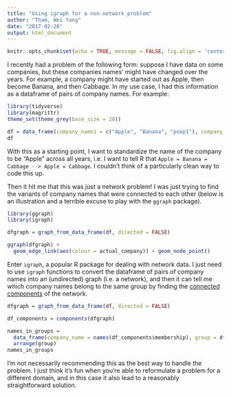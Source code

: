 ```yaml
---
title: "Using igraph for a non-network problem"
author: "Tham, Wei Yang"
date: "2017-02-20"
output: html_document
---
```


```r
knitr::opts_chunk$set(echo = TRUE, message = FALSE, fig.align = 'center')
```

I recently had a problem of the following form: suppose I have data on some companies, but these companies names' might have changed over the years. For example, a company might have started out as Apple, then become Banana, and then Cabbage. In my use case, I had this information as a dataframe of pairs of company names. For example:

```r
library(tidyverse)
library(magrittr)
theme_set(theme_grey(base_size = 20))

df = data_frame(company_name1 = c("Apple", "Banana", "poop1"), company_name2 = c("Banana", "Cabbage", "poop2"), actual_company = c("Apple", "Apple", "poop inc."))
df
```

With this as a starting point, I want to standardize the name of the company to be "Apple" across all years, i.e. I want to tell R that `Apple = Banana = Cabbage --> Apple = Cabbage`. I couldn't think of a particularly clean way to code this up. 

Then it hit me that this was just a network problem! I was just trying to find the variants of company names that were connected to each other (below is an illustration and a terrible excuse to play with the `ggraph` package). 

```r
library(ggraph)
library(igraph)

dfgraph = graph_from_data_frame(df, directed = FALSE)

ggraph(dfgraph) + 
  geom_edge_link(aes(colour = actual_company)) + geom_node_point() 

```


Enter `igraph`, a popular R package for dealing with network data. I just need to use `igraph` functions to convert the dataframe of pairs of company names into an (undirected) graph (i.e. a network), and then it can tell me which company names belong to the same group by finding the [connected components](https://en.wikipedia.org/wiki/Connected_component_(graph_theory)) of the network. 

```r
dfgraph = graph_from_data_frame(df, directed = FALSE)

df_components = components(dfgraph)

names_in_groups = 
  data_frame(company_name = names(df_components$membership), group = df_components$membership) %>% 
  arrange(group)
names_in_groups
```

I'm not necessarily recommending this as the best way to handle the problem. I just think it's fun when you're able to reformulate a problem for a different domain, and in this case it also lead to a reasonably straightforward solution. 
